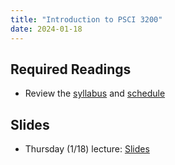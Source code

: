 ```yaml
---
title: "Introduction to PSCI 3200"
date: 2024-01-18
---
```



## Required Readings

- Review the [syllabus](/syllabus.qmd) and [schedule](/schedule.qmd)

## Slides

- Thursday (1/18) lecture: [Slides](/slides/01-intro.html)

